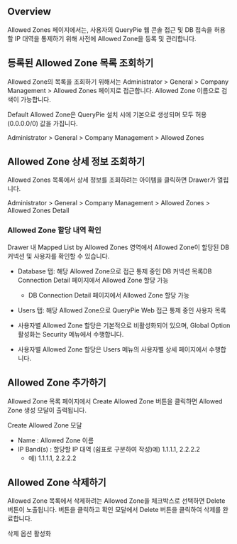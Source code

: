 ## Overview
Allowed Zones 페이지에서는, 사용자의 QueryPie 웹 콘솔 접근 및 DB 접속을 허용할 IP 대역을 통제하기 위해 사전에 Allowed Zone을 등록 및 관리합니다.

## 등록된 Allowed Zone 목록 조회하기
Allowed Zone의 목록을 조회하기 위해서는 Administrator > General > Company Management > Allowed Zones 페이지로 접근합니다. Allowed Zone 이름으로 검색이 가능합니다.

Default Allowed Zone은 QueryPie 설치 시에 기본으로 생성되며 모두 허용(0.0.0.0/0) 값을 가집니다.

Administrator > General > Company Management > Allowed Zones

## Allowed Zone 상세 정보 조회하기
Allowed Zones 목록에서 상세 정보를 조회하려는 아이템을 클릭하면 Drawer가 열립니다.

Administrator > General > Company Management > Allowed Zones > Allowed Zones Detail

### Allowed Zone 할당 내역 확인
Drawer 내 Mapped List by Allowed Zones 영역에서 Allowed Zone이 할당된 DB 커넥션 및 사용자를 확인할 수 있습니다.

* Database 탭: 해당 Allowed Zone으로 접근 통제 중인 DB 커넥션 목록DB Connection Detail 페이지에서 Allowed Zone 할당 가능
  * DB Connection Detail 페이지에서 Allowed Zone 할당 가능
* Users 탭: 해당 Allowed Zone으로 QueryPie Web 접근 통제 중인 사용자 목록

* 사용자별 Allowed Zone 할당은 기본적으로 비활성화되어 있으며, Global Option 활성화는 Security 메뉴에서 수행합니다.

* 사용자별 Allowed Zone 할당은 Users 메뉴의 사용자별 상세 페이지에서 수행합니다.

## Allowed Zone 추가하기
Allowed Zone 목록 페이지에서 Create Allowed Zone 버튼을 클릭하면 Allowed Zone 생성 모달이 출력됩니다.

Create Allowed Zone 모달

* Name : Allowed Zone 이름
* IP Band(s) : 할당할 IP 대역 (쉼표로 구분하여 작성)예) 1.1.1.1, 2.2.2.2
  * 예) 1.1.1.1, 2.2.2.2

## Allowed Zone 삭제하기
Allowed Zone 목록에서 삭제하려는 Allowed Zone을 체크박스로 선택하면 Delete 버튼이 노출됩니다. 버튼을 클릭하고 확인 모달에서 Delete 버튼을 클릭하여 삭제를 완료합니다.

삭제 옵션 활성화
